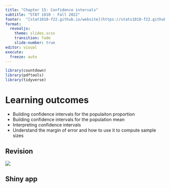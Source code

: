 ```yaml
---
title: "Chapter 15: Confidence intervals"
subtitle: "STAT 1010 - Fall 2022"
footer:  "[stat1010-f22.github.io/website](https://stats1010-f22.github.io/website/)"
format: 
  revealjs: 
    theme: slides.scss
    transition: fade
    slide-number: true
editor: visual
execute:
  freeze: auto
---
```


```r
library(countdown)
library(pdftools)
library(tidyverse)
```

# Learning outcomes

::: incremental
-   Building confidence intervals for the populaiton proportion 
-   Building confidence intervals for the population mean
-   Interpreting confidence intervals
-   Understand the margin of error and how to use it to compute sample sizes
:::

## Revision 
![](lect_07-images/parameter_estimate.png)


## Shiny app

## 
